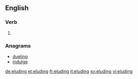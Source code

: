 ==English==

===Verb===
{{head|en}}

# {{present participle of|elude}}

===Anagrams===
* [[dueling#English|dueling]]
* [[indulge#English|indulge]]

[[de:eluding]]
[[et:eluding]]
[[fr:eluding]]
[[it:eluding]]
[[sv:eluding]]
[[vi:eluding]]